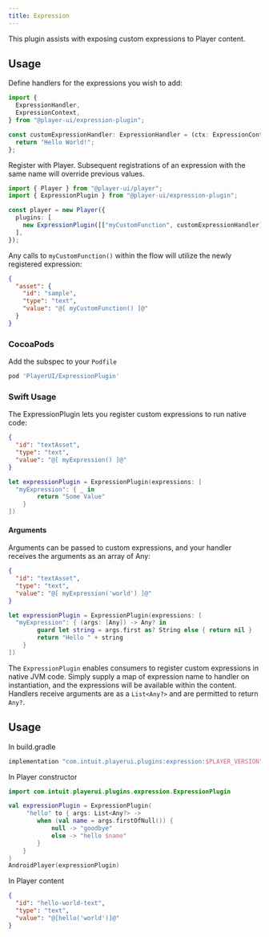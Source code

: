 ```yaml
---
title: Expression
---
```



This plugin assists with exposing custom expressions to Player content.

## Usage

<PlatformTabs>
  <Fragment slot='core'>

Define handlers for the expressions you wish to add:

```ts
import {
  ExpressionHandler,
  ExpressionContext,
} from "@player-ui/expression-plugin";

const customExpressionHandler: ExpressionHandler = (ctx: ExpressionContext) => {
  return "Hello World!";
};
```

Register with Player. Subsequent registrations of an expression with the same name will override previous values.

```ts
import { Player } from "@player-ui/player";
import { ExpressionPlugin } from "@player-ui/expression-plugin";

const player = new Player({
  plugins: [
    new ExpressionPlugin([["myCustomFunction", customExpressionHandler]]),
  ],
});
```

Any calls to `myCustomFunction()` within the flow will utilize the newly registered expression:

```json
{
  "asset": {
    "id": "sample",
    "type": "text",
    "value": "@[ myCustomFunction() ]@"
  }
}
```

  </Fragment>
  <Fragment slot='ios'>

### CocoaPods

Add the subspec to your `Podfile`

```ruby
pod 'PlayerUI/ExpressionPlugin'
```

### Swift Usage

The ExpressionPlugin lets you register custom expressions to run native code:

```json
{
  "id": "textAsset",
  "type": "text",
  "value": "@[ myExpression() ]@"
}
```

```swift
let expressionPlugin = ExpressionPlugin(expressions: [
  "myExpression": { _ in
  		return "Some Value"
	}
])
```

#### Arguments

Arguments can be passed to custom expressions, and your handler receives the arguments as an array of Any:

```json
{
  "id": "textAsset",
  "type": "text",
  "value": "@[ myExpression('world') ]@"
}
```

```swift
let expressionPlugin = ExpressionPlugin(expressions: [
  "myExpression": { (args: [Any]) -> Any? in
  		guard let string = args.first as? String else { return nil }
  		return "Hello " + string
	}
])
```

  </Fragment>
  <Fragment slot='android'>

The `ExpressionPlugin` enables consumers to register custom expressions in native JVM code. Simply supply a map of expression name to handler on instantiation, and the expressions will be available within the content. Handlers receive arguments are as a `List<Any?>` and are permitted to return `Any?`.

## Usage

In build.gradle

```kotlin
implementation "com.intuit.playerui.plugins:expression:$PLAYER_VERSION"
```

In Player constructor

```kotlin
import com.intuit.playerui.plugins.expression.ExpressionPlugin

val expressionPlugin = ExpressionPlugin(
     "hello" to { args: List<Any?> ->
        when (val name = args.firstOfNull()) {
            null -> "goodbye"
            else -> "hello $name"
        }
    }
)
AndroidPlayer(expressionPlugin)
```

In Player content

```json
{
  "id": "hello-world-text",
  "type": "text",
  "value": "@[hello('world')]@"
}
```

  </Fragment>
</PlatformTabs>
